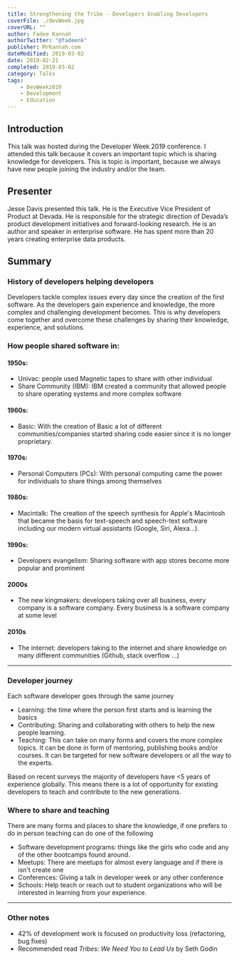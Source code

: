 ---
title: Strengthening the Tribe - Developers Enabling Developers
coverFile: ./devWeek.jpg
coverURL: ""
author: Fadee Kannah
authorTwitter: "@fadeenk"
publisher: MrKannah.com
dateModified: 2019-03-02
date: 2019-02-21
completed: 2019-03-02
category: Talks
tags:
    - DevWeek2019
    - Development
    - Education
---

## Introduction

This talk was hosted during the Developer Week 2019 conference. I attended this talk because it covers an important topic which is sharing knowledge for developers. This is topic is important, because we always have new people joining the industry and/or the team.
  
## Presenter
Jesse Davis presented this talk. He is the Executive Vice President of Product at Devada. He is responsible for the strategic direction of Devada’s product development initiatives and forward-looking research. He is an author and speaker in enterprise software. He has spent more than 20 years creating enterprise data products.

## Summary
### History of developers helping developers
Developers tackle complex issues every day since the creation of the first software. As the developers gain experience and knowledge, the more complex and challenging development becomes. This is why developers come together and overcome these challenges by sharing their knowledge, experience, and solutions.

### How people shared software in:
#### 1950s:
- Univac: people used Magnetic tapes to share with other individual
- Share Community (IBM): IBM created a community that allowed people to share operating systems and more complex software

#### 1960s:
- Basic: With the creation of Basic a lot of different communities/companies started sharing code easier since it is no longer proprietary.
 
#### 1970s:
- Personal Computers (PCs): With personal computing came the power for individuals to share things among themselves

#### 1980s:
- Macintalk: The creation of the speech synthesis for Apple's Macintosh that became the basis for text-speech and speech-text software including our modern virtual assistants (Google, Siri, Alexa...).

#### 1990s:
- Developers evangelism: Sharing software with app stores become more popular and prominent

#### 2000s
- The new kingmakers: developers taking over all business, every company is a software company. Every business is a software company at some level

#### 2010s
- The internet: developers taking to the internet and share knowledge on many different communities (Github, stack overflow ...)

----

### Developer journey
Each software developer goes through the same journey
- Learning: the time where the person first starts and is learning the basics
- Contributing: Sharing and collaborating with others to help the new people learning.
- Teaching: This can take on many forms and covers the more complex topics. It can be done in form of mentoring, publishing books and/or courses. It can be targeted for new software developers or all the way to the experts.

Based on recent surveys the majority of developers have <5 years of experience globally. This means there is a lot of opportunity for existing developers to teach and contribute to the new generations.

### Where to share and teaching
There are many forms and places to share the knowledge, if one prefers to do in person teaching can do one of the following
- Software development programs: things like the girls who code and any of the other bootcamps found around.
- Meetups: There are meetups for almost every language and if there is isn't create one
- Conferences: Giving a talk in developer week or any other conference
- Schools: Help teach or reach out to student organizations who will be interested in learning from your experience.

----

### Other notes

- 42% of development work is focused on productivity loss (refactoring, bug fixes)
- Recommended read _Tribes: We Need You to Lead Us_ by Seth Godin 

